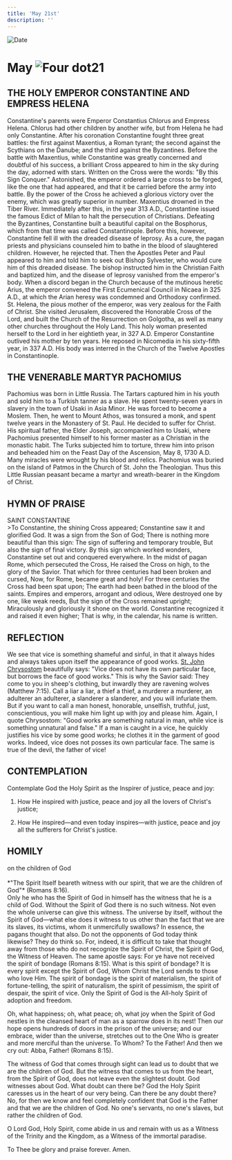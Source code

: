 ```yaml
---
title: 'May 21st'
description: ''
---
```


<RunningHead />
<Image src="/title-imprint.png" height={68} width={50} alt="Date" className="title-imprint"/>

# <div id="date">May <Image className="four-dot" src="/four-dot.png" height={15} width={15} alt="Four dot" />21</div>

## THE HOLY EMPEROR CONSTANTINE AND EMPRESS HELENA

Constantine's parents were Emperor Constantius Chlorus and Empress Helena. Chlorus had other children by another wife, but from Helena he had only Constantine. After his coronation Constantine fought three great battles: the first against Maxentius, a Roman tyrant; the second against the Scythians on the Danube; and the third against the Byzantines. Before the battle with Maxentius, while Constantine was greatly concerned and doubtful of his success, a brilliant Cross appeared to him in the sky during the day, adorned with stars. Written on the Cross were the words: "By this Sign Conquer." Astonished, the emperor ordered a large cross to be forged, like the one that had appeared, and that it be carried before the army into battle. By the power of the Cross he achieved a glorious victory over the enemy, which was greatly superior in number. Maxentius drowned in the Tiber River. Immediately after this, in the year 313 A.D., Constantine issued the famous Edict of Milan to halt the persecution of Christians. Defeating the Byzantines, Constantine built a beautiful capital on the Bosphorus, which from that time was called Constantinople. Before this, however, Constantine fell ill with the dreaded disease of leprosy. As a cure, the pagan priests and physicians counseled him to bathe in the blood of slaughtered children. However, he rejected that. Then the Apostles Peter and Paul appeared to him and told him to seek out Bishop Sylvester, who would cure him of this dreaded disease. The bishop instructed him in the Christian Faith and baptized him, and the disease of leprosy vanished from the emperor's body. When a discord began in the Church because of the mutinous heretic Arius, the emperor convened the First Ecumenical Council in Nicaea in 325 A.D., at which the Arian heresy was condemned and Orthodoxy confirmed. St. Helena, the pious mother of the emperor, was very zealous for the Faith of Christ. She visited Jerusalem, discovered the Honorable Cross of the Lord, and built the Church of the Resurrection on Golgotha, as well as many other churches throughout the Holy Land. This holy woman presented herself to the Lord in her eightieth year, in 327 A.D. Emperor Constantine outlived his mother by ten years. He reposed in Nicomedia in his sixty-fifth year, in 337 A.D. His body was interred in the Church of the Twelve Apostles in Constantinople.

## THE VENERABLE MARTYR PACHOMIUS

Pachomius was born in Little Russia. The Tartars captured him in his youth and sold him to a Turkish tanner as a slave. He spent twenty-seven years in slavery in the town of Usaki in Asia Minor. He was forced to become a Moslem. Then, he went to Mount Athos, was tonsured a monk, and spent twelve years in the Monastery of St. Paul. He decided to suffer for Christ. His spiritual father, the Elder Joseph, accompanied him to Usaki, where Pachomius presented himself to his former master as a Christian in the monastic habit. The Turks subjected him to torture, threw him into prison and beheaded him on the Feast Day of the Ascension, May 8, 1730 A.D. Many miracles were wrought by his blood and relics. Pachomius was buried on the island of Patmos in the Church of St. John the Theologian. Thus this Little Russian peasant became a martyr and wreath-bearer in the Kingdom of Christ.


## HYMN OF PRAISE
<div style={{textAlign:'center', color:'crimson', fontWeight:'bold'}}>
SAINT CONSTANTINE
</div>
>To Constantine, the shining Cross appeared;  
Constantine saw it and glorified God.  
It was a sign from the Son of God;  
There is nothing more beautiful than this sign:  
The sign of suffering and temporary trouble,  
But also the sign of final victory.  
By this sign which worked wonders,  
Constantine set out and conquered everywhere.  
In the midst of pagan Rome, which persecuted the Cross,  
He raised the Cross on high, to the glory of the Savior.  
That which for three centuries had been broken and cursed,  
Now, for Rome, became great and holy!  
For three centuries the Cross had been spat upon;  
The earth had been bathed in the blood of the saints.  
Empires and emperors, arrogant and odious,  
Were destroyed one by one, like weak reeds,  
But the sign of the Cross remained upright;  
Miraculously and gloriously it shone on the world.  
Constantine recognized it and raised it even higher;  
That is why, in the calendar, his name is written.  


## REFLECTION

We see that vice is something shameful and sinful, in that it always hides and always takes upon itself the appearance of good works. [St. John Chrysostom](/november/13th) beautifully says: "Vice does not have its own particular face, but borrows the face of good works." This is why the Savior said: They come to you in sheep's clothing, but inwardly they are ravening wolves (Matthew 7:15). Call a liar a liar, a thief a thief, a murderer a murderer, an adulterer an adulterer, a slanderer a slanderer, and you will infuriate them. But if you want to call a man honest, honorable, unselfish, truthful, just, conscientious, you will make him light up with joy and please him. Again, I quote Chrysostom: "Good works are something natural in man, while vice is something unnatural and false." If a man is caught in a vice, he quickly justifies his vice by some good works; he clothes it in the garment of good works. Indeed, vice does not posses its own particular face. The same is true of the devil, the father of vice!


## CONTEMPLATION

Contemplate God the Holy Spirit as the Inspirer of justice, peace and joy:

1. How He inspired with justice, peace and joy all the lovers of Christ's justice;

2. How He inspired—and even today inspires—with justice, peace and joy all the sufferers for Christ's justice.


## HOMILY
<div style={{textAlign:'center', color:'crimson', fontWeight:'bold'}}>
on the children of God
</div><br />
<div style={{textAlign:'right'}}>
*"The Spirit Itself beareth witness with our spirit, that we are the children of God"* (Romans 8:16).
</div>
Only he who has the Spirit of God in himself has the witness that he is a child of God. Without the Spirit of God there is no such witness. Not even the whole universe can give this witness. The universe by itself, without the Spirit of God—what else does it witness to us other than the fact that we are its slaves, its victims, whom it unmercifully swallows? In essence, the pagans thought that also. Do not the opponents of God today think likewise? They do think so. For, indeed, it is difficult to take that thought away from those who do not recognize the Spirit of Christ, the Spirit of God, the Witness of Heaven. The same apostle says: For ye have not received the spirit of bondage (Romans 8:15). What is this spirit of bondage? It is every spirit except the Spirit of God, Whom Christ the Lord sends to those who love Him. The spirit of bondage is the spirit of materialism, the spirit of fortune-telling, the spirit of naturalism, the spirit of pessimism, the spirit of despair, the spirit of vice. Only the Spirit of God is the All-holy Spirit of adoption and freedom.

Oh, what happiness; oh, what peace; oh, what joy when the Spirit of God nestles in the cleansed heart of man as a sparrow does in its nest! Then our hope opens hundreds of doors in the prison of the universe; and our embrace, wider than the universe, stretches out to the One Who is greater and more merciful than the universe. To Whom? To the Father! And then we cry out: Abba, Father! (Romans 8:15).

The witness of God that comes through sight can lead us to doubt that we are the children of God. But the witness that comes to us from the heart, from the Spirit of God, does not leave even the slightest doubt. God witnesses about God. What doubt can there be? God the Holy Spirit caresses us in the heart of our very being. Can there be any doubt there? No, for then we know and feel completely confident that God is the Father and that we are the children of God. No one's servants, no one's slaves, but rather the children of God.

O Lord God, Holy Spirit, come abide in us and remain with us as a Witness of the Trinity and the Kingdom, as a Witness of the immortal paradise.

To Thee be glory and praise forever. Amen.
